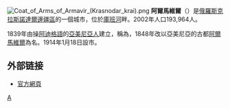 {{Coord|45|0|N|41|7|E|display=title}}
[[File:Coat_of_Arms_of_Armavir_(Krasnodar_krai).png|right]]
'''阿爾馬維爾'''（{{lang-ru|Армави́р}}）是[[俄羅斯|俄羅斯]][[克拉斯諾達爾邊疆區|克拉斯諾達爾邊疆區]]的一個城市，位於[[庫班河|庫班河]]畔。2002年人口193,964人。

1839年由操[[阿迪格語|阿迪格語]]的[[亞美尼亞人|亞美尼亞人]]建立，稱為{{lang|ru|'''Армя́нский ау́л'''}}，1848年改以亞美尼亞的古都[[阿爾馬維爾_(亞美尼亞)|阿爾馬維爾]]為名。1914年1月18日設市。

== 外部链接 ==
* [http://www.armawir.ru/ 官方網頁] {{Wayback|url=http://www.armawir.ru/ |date=20200514141710 }} {{ru icon}}

{{克拉斯諾達爾邊疆區城市}}

[[Category:克拉斯諾達爾邊疆區城市|А]]